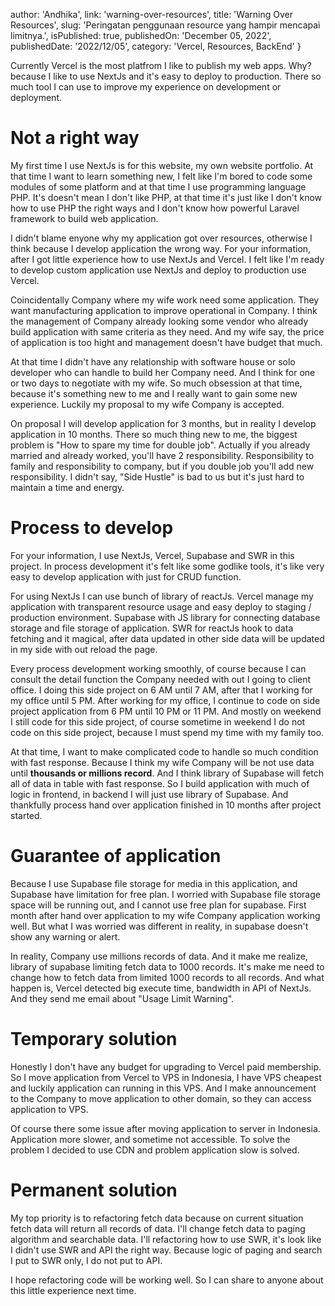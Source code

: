 
  author: 'Andhika',
  link: 'warning-over-resources',
  title: 'Warning Over Resources',
  slug: 'Peringatan penggunaan resource yang hampir mencapai limitnya.',
  isPublished: true,
  publishedOn: 'December 05, 2022',
  publishedDate: '2022/12/05',
  category: 'Vercel, Resources, BackEnd'
}

Currently Vercel is the most platfrom I like to publish my web apps.
Why? because I like to use NextJs and it's easy to deploy to production.
There so much tool I can use to improve my experience on development or deployment.

# Not a right way

My first time I use NextJs is for this website, my own website portfolio.
At that time I want to learn something new, 
I felt like I'm bored to code some modules of some platform and at that time I use programming language PHP.
It's doesn't mean I don't like PHP, 
at that time it's just like I don't know how to use PHP the right ways
and I don't know how powerful Laravel framework to build web application.

I didn't blame enyone why my application got over resources, 
otherwise I think because I develop application the wrong way.
For your information, after I got little experience how to use NextJs and Vercel.
I felt like I'm ready to develop custom application use NextJs and deploy to production use Vercel.

Coincidentally Company where my wife work need some application.
They want manufacturing application to improve operational in Company.
I think the management of Company already looking some vendor who already build application with same criteria as they need.
And my wife say, the price of application is too hight and management doesn't have budget that much.

At that time I didn't have any relationship with software house or solo developer who can handle to build her Company need.
And I think for one or two days to negotiate with my wife. 
So much obsession at that time, 
because it's something new to me and I really want to gain some new experience.
Luckily my proposal to my wife Company is accepted. 

On proposal I will develop application for 3 months, but in reality I develop application in 10 months.
There so much thing new to me, the biggest problem is "How to spare my time for double job".
Actually if you already married and already worked, you'll have 2 responsibility.
Responsibility to family and responsibility to company, but if you double job you'll add new responsibility.
I didn't say, "Side Hustle" is bad to us but it's just hard to maintain a time and energy.

# Process to develop

For your information, I use NextJs, Vercel, Supabase and SWR in this project.
In process development it's felt like some godlike tools, 
it's like very easy to develop application with just for CRUD function.

For using NextJs I can use bunch of library of reactJs. 
Vercel manage my application with transparent resource usage and easy deploy to staging / production environment.
Supabase with JS library for connecting database storage and file storage of application.
SWR for reactJs hook to data fetching and it magical, after data updated in other side data will be updated in my side with out reload the page.

Every process development working smoothly, of course because I can consult the detail function the Company needed with out I going to client office.
I doing this side project on 6 AM until 7 AM, after that I working for my office until 5 PM.
After working for my office, I continue to code on side project application from 6 PM until 10 PM or 11 PM. 
And mostly on weekend I still code for this side project, 
of course sometime in weekend I do not code on this side project, because I must spend my time with my family too.

At that time, I want to make complicated code to handle so much condition with fast response.
Because I think my wife Company will be not use data until **thousands or millions record**.
And I think library of Supabase will fetch all of data in table with fast response.
So I build application with much of logic in frontend, in backend I will just use library of Supabase.
And thankfully process hand over application finished in 10 months after project started.

# Guarantee of application

Because I use Supabase file storage for media in this application, and Supabase have limitation for free plan.
I worried with Supabase file storage space will be running out, and I cannot use free plan for supabase.
First month after hand over application to my wife Company application working well.
But what I was worried was different in reality, in supabase doesn't show any warning or alert.

In reality, Company use millions records of data.
And it make me realize, library of supabase limiting fetch data to 1000 records.
It's make me need to change how to fetch data from limited 1000 records to all records.
And what happen is, Vercel detected big execute time, bandwidth in API of NextJs.
And they send me email about "Usage Limit Warning".

<ImageBlur 
  alt="chris-curry" 
  src="/warning-vercel-over-resource.png" 
  width="500" 
  height="500" 
/>

<ImageBlur 
  alt="chris-curry" 
  src="/graph-resource.png" 
  width="500" 
  height="500" 
/>

<ImageBlur 
  alt="chris-curry" 
  src="/vercel-execute-time.png" 
  width="500" 
  height="500" 
/>

# Temporary solution

Honestly I don't have any budget for upgrading to Vercel paid membership.
So I move application from Vercel to VPS in Indonesia, I have VPS cheapest and luckily application can running in this VPS.
And I make announcement to the Company to move application to other domain, so they can access application to VPS.

Of course there some issue after moving application to server in Indonesia.
Application more slower, and sometime not accessible.
To solve the problem I decided to use CDN and problem application slow is solved.

# Permanent solution

My top priority is to refactoring fetch data because on current situation fetch data will return all records of data. 
I'll change fetch data to paging algorithm and searchable data.
I'll refactoring how to use SWR, it's look like I didn't use SWR and API the right way.
Because logic of paging and search I put to SWR only, I do not put to API.

I hope refactoring code will be working well. 
So I can share to anyone about this little experience next time.
